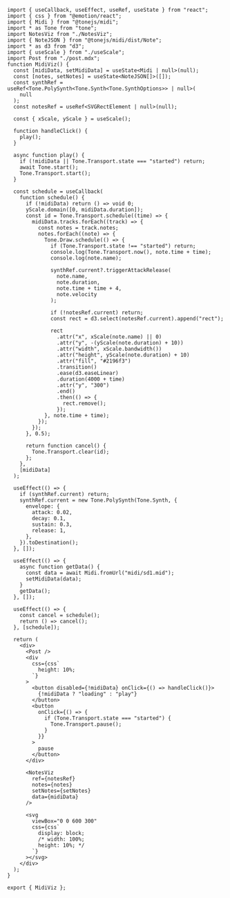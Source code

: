 ```tsx
import { useCallback, useEffect, useRef, useState } from "react";
import { css } from "@emotion/react";
import { Midi } from "@tonejs/midi";
import * as Tone from "tone";
import NotesViz from "./NotesViz";
import { NoteJSON } from "@tonejs/midi/dist/Note";
import * as d3 from "d3";
import { useScale } from "./useScale";
import Post from "./post.mdx";
function MidiViz() {
  const [midiData, setMidiData] = useState<Midi | null>(null);
  const [notes, setNotes] = useState<NoteJSON[]>([]);
  const synthRef = useRef<Tone.PolySynth<Tone.Synth<Tone.SynthOptions>> | null>(
    null
  );
  const notesRef = useRef<SVGRectElement | null>(null);

  const { xScale, yScale } = useScale();

  function handleClick() {
    play();
  }

  async function play() {
    if (!midiData || Tone.Transport.state === "started") return;
    await Tone.start();
    Tone.Transport.start();
  }

  const schedule = useCallback(
    function schedule() {
      if (!midiData) return () => void 0;
      yScale.domain([0, midiData.duration]);
      const id = Tone.Transport.schedule((time) => {
        midiData.tracks.forEach((track) => {
          const notes = track.notes;
          notes.forEach((note) => {
            Tone.Draw.schedule(() => {
              if (Tone.Transport.state !== "started") return;
              console.log(Tone.Transport.now(), note.time + time);
              console.log(note.name);

              synthRef.current?.triggerAttackRelease(
                note.name,
                note.duration,
                note.time + time + 4,
                note.velocity
              );

              if (!notesRef.current) return;
              const rect = d3.select(notesRef.current).append("rect");

              rect
                .attr("x", xScale(note.name) || 0)
                .attr("y", -(yScale(note.duration) + 10))
                .attr("width", xScale.bandwidth())
                .attr("height", yScale(note.duration) + 10)
                .attr("fill", "#2196f3")
                .transition()
                .ease(d3.easeLinear)
                .duration(4000 + time)
                .attr("y", "300")
                .end()
                .then(() => {
                  rect.remove();
                });
            }, note.time + time);
          });
        });
      }, 0.5);

      return function cancel() {
        Tone.Transport.clear(id);
      };
    },
    [midiData]
  );

  useEffect(() => {
    if (synthRef.current) return;
    synthRef.current = new Tone.PolySynth(Tone.Synth, {
      envelope: {
        attack: 0.02,
        decay: 0.1,
        sustain: 0.3,
        release: 1,
      },
    }).toDestination();
  }, []);

  useEffect(() => {
    async function getData() {
      const data = await Midi.fromUrl("midi/sd1.mid");
      setMidiData(data);
    }
    getData();
  }, []);

  useEffect(() => {
    const cancel = schedule();
    return () => cancel();
  }, [schedule]);

  return (
    <div>
      <Post />
      <div
        css={css`
          height: 10%;
        `}
      >
        <button disabled={!midiData} onClick={() => handleClick()}>
          {!midiData ? "loading" : "play"}
        </button>
        <button
          onClick={() => {
            if (Tone.Transport.state === "started") {
              Tone.Transport.pause();
            }
          }}
        >
          pause
        </button>
      </div>

      <NotesViz
        ref={notesRef}
        notes={notes}
        setNotes={setNotes}
        data={midiData}
      />

      <svg
        viewBox="0 0 600 300"
        css={css`
          display: block;
          /* width: 100%;
          height: 10%; */
        `}
      ></svg>
    </div>
  );
}

export { MidiViz };
```
